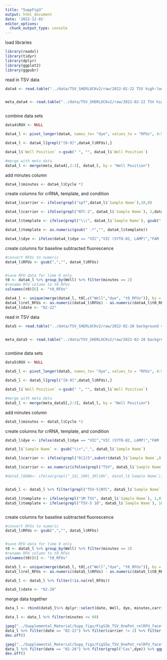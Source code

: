 ```yaml
---
title: "SuppFig3"
output: html_document
date: '2022-12-01'
editor_options: 
  chunk_output_type: console
---
```



load libraries
```r
library(readxl)
library(tidyr)
library(dplyr)
library(ggplot2)
library(ggpubr)


```

read in TSV data

```r

data4 <- read.table("../data/TSV_SHERLOCKv2/raw/2022-02-22 TSV high-low background_Multicomponent Data_QuantStudio 12K Flex_export.txt", skip= 37,sep = "\t", header = T,check.names = F)


meta_data4 <- read.table("../data/TSV_SHERLOCKv2/raw/2022-02-22 TSV high-low background_Sample Setup_QuantStudio 12K Flex_export.txt", skip= 37, header = T, sep = "\t", check.names = F)



```



combine data sets
```r
data4$ROX <- NULL

data4_l <- pivot_longer(data4, names_to= "dye", values_to = "RFUs", 4:5)

data4_l <- data4_l[grepl("[0-9]",data4_l$RFUs),]

data4_l$`Well Position` <-gsub(" ", "", data4_l$`Well Position`)

#merge with meta data
data4_l <- merge(meta_data4[,2:3], data4_l, by = "Well Position")


```


add minutes column
```r

data4_l$minutes <- data4_l$Cycle *2

```


create columns for crRNA, template, and condition
```r
data4_l$carrier <- ifelse(grepl("spf",data4_l$`Sample Name`),10,0)

data4_l$carrier <- ifelse(grepl("NTC-2", data4_l$`Sample Name`), 2,data4_l$carrier)

data4_l$template <- ifelse(grepl("\\(", data4_l$`Sample Name`), gsub(".*\\) ","", data4_l$`Sample Name`),0)

data4_l$template <- as.numeric(gsub(" .*","", data4_l$template))

data4_l$dye <- ifelse(data4_l$dye == "VIC","VIC (SYTO-82, LAMP)","FAM (Cas cleavage)")


```

create columns for baseline subtracted fluorescence
```r
#convert RFUs to numeric
data4_l$RFUs <- gsub(",","", data4_l$RFUs)


#save RFU data for time 0 only
t0 <- data4_l %>% group_by(Well) %>% filter(minutes == 2)
#rename RFU column to t0_RFUs
colnames(t0)[6] <- "t0_RFUs"

data4_l <- unique(merge(data4_l, t0[,c("Well","dye", "t0_RFUs")], by = c("Well", "dye")))
data4_l$rel_RFUs <- as.numeric(data4_l$RFUs) - as.numeric(data4_l$t0_RFUs)
data4_l$date <- "02-22"

```  



read in TSV data

```r

data5 <- read.table("../data/TSV_SHERLOCKv2/raw/2022-02-28 background vs sample_Multicomponent Data_QuantStudio 12K Flex_export.txt", skip= 37,sep = "\t", header = T,check.names = F)


meta_data5 <- read.table("../data/TSV_SHERLOCKv2/raw/2022-02-28 background vs sample_Sample Setup_QuantStudio 12K Flex_export.txt", skip= 37, header = T, sep = "\t", check.names = F)



```



combine data sets
```r
data5$ROX <- NULL

data5_l <- pivot_longer(data5, names_to= "dye", values_to = "RFUs", 4:5)

data5_l <- data5_l[grepl("[0-9]",data5_l$RFUs),]

data5_l$`Well Position` <-gsub(" ", "", data5_l$`Well Position`)

#merge with meta data
data5_l <- merge(meta_data5[,2:3], data5_l, by = "Well Position")


```


add minutes column
```r

data5_l$minutes <- data5_l$Cycle *2

```


create columns for crRNA, template, and condition
```r
data5_l$dye <- ifelse(data5_l$dye == "VIC","VIC (SYTO-82, LAMP)","FAM (Cas cleavage)")

data5_l$`Sample Name` <- gsub("\\+","_", data5_l$`Sample Name`)

data5_l$carrier <- ifelse(grepl("0|2|5",substr(data5_l$`Sample Name`,0,2)), gsub("_.*","",data5_l$`Sample Name`), 0)

data5_l$carrier <- as.numeric(ifelse(grepl("TSV", data5_l$`Sample Name`), gsub(".*_","",data5_l$`Sample Name`), data5_l$carrier))

#data5_l$DNA<- ifelse(grepl("_1$|_100|_1M|10k", data5_l$`Sample Name`), "syn", "gDNA")


data5_l <- data5_l %>% filter(grepl("TSV-5|NTC", data5_l$`Sample Name`))

data5_l$template <- ifelse(grepl("1M TSV", data5_l$`Sample Name`), 1,0)
data5_l$template <- ifelse(grepl("TSV-5 10", data5_l$`Sample Name`), 10,data5_l$template)



```

create columns for baseline subtracted fluorescence
```r
#convert RFUs to numeric
data5_l$RFUs <- gsub(",","", data5_l$RFUs)


#save RFU data for time 0 only
t0 <- data5_l %>% group_by(Well) %>% filter(minutes == 2)
#rename RFU column to t0_RFUs
colnames(t0)[6] <- "t0_RFUs"

data5_l <- unique(merge(data5_l, t0[,c("Well","dye", "t0_RFUs")], by = c("Well", "dye")))
data5_l$rel_RFUs <- as.numeric(data5_l$RFUs) - as.numeric(data5_l$t0_RFUs)

data5_l <- data5_l %>% filter(!is.na(rel_RFUs))

data5_l$date <- "02-28"

```  


merge data together
```r

data_l <- rbind(data5_l%>% dplyr::select(date, Well, dye, minutes,carrier, template, rel_RFUs),data4_l%>% dplyr::select(date, Well, dye, minutes, carrier,template, rel_RFUs))

data_l <- data_l %>% filter(minutes <= 60)
```

```r
jpeg("../Supplemental_Material/Supp_figs/FigS3b_TSV_OnePot_relRFU_facet_template.jpg",width = 7, height =2, units = "in", res = 300 )
data_l %>% filter(date == "02-22") %>% filter(carrier != 2) %>% filter(grepl("Cas",dye)) %>% filter(carrier == 10)%>% ggplot(aes(x = minutes, y = rel_RFUs, group =Well)) + geom_line(size = 0.5) + theme_bw() + labs(y = "relative RFUs")  + scale_y_continuous(labels = function(x) format(x, scientific = TRUE)) +xlim(10,40) + facet_wrap(~template, ncol = 6)
dev.off()

jpeg("../Supplemental_Material/Supp_figs/FigS5a_TSV_OnePot_relRFU_facets_carrier.jpg",width = 7, height =2, units = "in", res = 300 )
data_l %>% filter(date == "02-28") %>% filter(grepl("Cas",dye)) %>% ggplot(aes(x = minutes, y = rel_RFUs, group =Well, linetype = factor(template))) + geom_line(size = 0.5) + theme_bw() + labs(y = "relative RFUs")  + scale_y_continuous(labels = function(x) format(x, scientific = TRUE)) +xlim(10,40) + scale_linetype_manual(values = c(3,2,1)) +facet_wrap(~carrier, ncol=4) + labs(linetype = "TSV-infected \nshrimp RNA (ng)")
dev.off()
```
